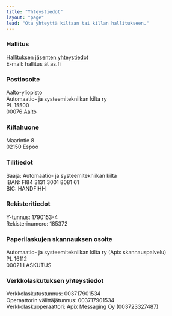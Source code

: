 ```yaml
---
title: "Yhteystiedot"
layout: "page"
lead: "Ota yhteyttä kiltaan tai killan hallitukseen."
---
```


### Hallitus

<a target="_blank" href="/guild/board">Hallituksen jäsenten yhteystiedot</a>\
E-mail: hallitus ät as.fi

### Postiosoite

Aalto-yliopisto\
Automaatio- ja systeemitekniikan kilta ry\
PL 15500\
00076 Aalto

### Kiltahuone

Maarintie 8\
02150 Espoo

### Tilitiedot

Saaja: Automaatio- ja systeemitekniikan kilta\
IBAN: FI84 3131 3001 8081 61\
BIC: HANDFIHH

### Rekisteritiedot

Y-tunnus: 1790153-4\
Rekisterinumero: 185372

### Paperilaskujen skannauksen osoite

Automaatio- ja systeemitekniikan kilta ry (Apix skannauspalvelu)\
PL 16112\
00021 LASKUTUS

### Verkkolaskutuksen yhteystiedot
Verkkolaskutustunnus: 003717901534\
Operaattorin välittäjätunnus: 003717901534\
Verkkolaskuoperaattori: Apix Messaging Oy (003723327487)